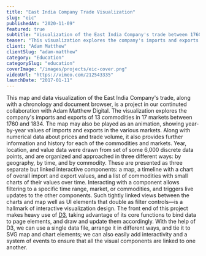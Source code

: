 ```yaml
---
title: "East India Company Trade Visualization"
slug: "eic"
publishedAt: "2020-11-09"
featured: true
subtitle: "Visualization of the East India Company's trade between 1760 and 1834"
teaser: "This visualization explores the company's imports and exports of 13 commodities in 17 markets between 1760 and 1834."
client: "Adam Matthew"
clientSlug: "adam-matthew"
category: "Education"
categorySlug: "education"
coverImage: "/images/projects/eic-cover.png"
videoUrl: "https://vimeo.com/212543335"
launchDate: "2017-01-11"
---
```

This map and data visualization of the East India Company's trade, along with a chronology and document browser, is a project in our continuted collaboration with Adam Matthew Digital. The visualization explores the company's imports and exports of 13 commodities in 17 markets between 1760 and 1834. The map may also be played as an animation, showing year-by-year values of imports and exports in the various markets. Along with numerical data about prices and trade volume, it also provides further information and history for each of the commodities and markets.
Year, location, and value data were drawn from set of some 6,000 discrete data points, and are organized and approached in three different ways: by geography, by time, and by commodity. These are presented as three separate but linked interactive components: a map, a timeline with a chart of overall import and export values, and a list of commodities with small charts of their values over time. Interacting with a component allows filtering to a specific time range, market, or commodities, and triggers live updates to the other components. Such tightly linked views between the charts and map well as UI elements that double as filter controls—is a hallmark of interactive visualization design.
The front end of this project makes heavy use of [D3](http://d3js.org/), taking advantage of its core functions to bind data to page elements, and draw and update them accordingly. With the help of D3, we can use a single data file, arrange it in different ways, and tie it to SVG map and chart elements; we can also easily add interactivity and a system of events to ensure that all the visual components are linked to one another.
